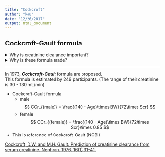 ```yaml
---
title: "Cockcroft"
author: "kou"
date: "12/26/2017"
output: html_document
---
```


## Cockcroft-Gault formula

<details><summary>Why is creatinine clearance important?</summary>Creatinine is metabolic products from muscle. Creatinine is not reabsorbd and only few creatinine is secreted at renal tube.  
So, creatinint clearance (CCr) resembles in glomerular filtration rate (GFR).  
CCr was calculated by this formula from urine test.  
$$
CCr(ml/min) = \frac{Ucr(mg/dL) \times UV(mL/day)}{Scr(mg/dL)\times 1440(min/day)}* \frac{1.73}{BSA(m^2)}\\
\\
Ucr: urine creatinine, Scr: serum creatinine, UV: urine volume, BSA: body surface area
$$
</details>


<details><summary>Why is these formula made?</summary>To determine creatinine clearance, urine test is need. But urine test is time-consuming...  
Many doctors want to determine creatinine clearance only from serum creatinine.  
</details>

***

 In 1973, ***Cockcroft-Gault*** formula are proposed.  
This formula is estimated by 249 participants. (The range of their creatinine is 30 - 130 mL/min)  

* Cockcroft-Gault formula  
    * male
$$
CCr_{(male)}   = \frac{(140 - Age)\times BW}{72\times Scr}
$$
    * female
$$
CCr_{(female)} = \frac{(140 - Age)\times BW}{72\times Scr}\times 0.85
$$


* This is reference of Cockcroft-Gault (NCBI)

[Cockcroft, D.W. and M.H. Gault. Prediction of creatinine clearance from serum creatinine. Nephron. 1976. 16(1):31-41.](https://www.ncbi.nlm.nih.gov/pubmed/1244564)
